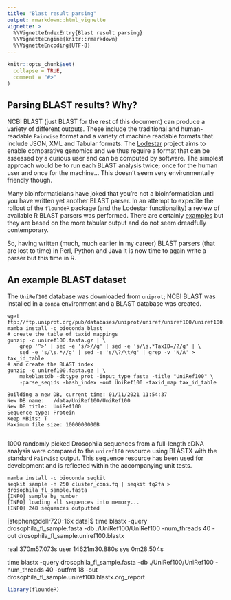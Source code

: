 ```yaml
---
title: "Blast result parsing"
output: rmarkdown::html_vignette
vignette: >
  %\VignetteIndexEntry{Blast result parsing}
  %\VignetteEngine{knitr::rmarkdown}
  %\VignetteEncoding{UTF-8}
---
```


```r
knitr::opts_chunk$set(
  collapse = TRUE,
  comment = "#>"
)
```

## Parsing BLAST results? Why?

NCBI BLAST (just BLAST for the rest of this document) can produce a variety
of different outputs. These include the traditional and human-readable
`Pairwise` format and a variety of machine readable formats that include JSON,
XML and Tabular formats. The 
[Lodestar](https://github.com/sagrudd/gwangmyeongseong3) project aims to enable
comparative genomics and we thus require a format that can be assessed by a
curious user and can be computed by software. The simplest approach would be
to run each BLAST analysis twice; once for the human user and once for the
machine... This doesn't seem very environmentally friendly though.

Many bioinformaticians have joked that you're not a bioinformatician until you
have written yet another BLAST parser. In an attempt to expedite the rollout
of the `floundeR` package (and the Lodestar functionality) a review of available
R BLAST parsers was performed. There are certainly 
[examples](https://github.com/gschofl/blastr/) but they are based on the more
tabular output and do not seem dreadfully contemporary.

So, having written (much, much earlier in my career) BLAST parsers (that are
lost to time) in Perl, Python and Java it is now time to again write a parser
but this time in R.

## An example BLAST dataset

The `UniRef100` database was downloaded from `uniprot`; NCBI BLAST was installed
in a `conda` environment and a BLAST database was created.

```
wget ftp://ftp.uniprot.org/pub/databases/uniprot/uniref/uniref100/uniref100.fasta.gz
mamba install -c bioconda blast
# create the table of taxid mappings
gunzip -c uniref100.fasta.gz | \
    grep '^>' | sed -e 's/>//g' | sed -e 's/\s.*TaxID=/?/g' | \
    sed -e 's/\s.*//g' | sed -e 's/\?/\t/g' | grep -v 'N/A' > tax_id_table
# and create the BLAST index
gunzip -c uniref100.fasta.gz | \
    makeblastdb -dbtype prot -input_type fasta -title "UniRef100" \
    -parse_seqids -hash_index -out UniRef100 -taxid_map tax_id_table
    
Building a new DB, current time: 01/11/2021 11:54:37
New DB name:   /data/UniRef100/UniRef100
New DB title:  UniRef100
Sequence type: Protein
Keep MBits: T
Maximum file size: 1000000000B


```

1000 randomly picked Drosophila sequences from a full-length cDNA analysis were
compared to the `uniref100` resource using BLASTX with the standard `Pairwise` 
output. This sequence resource has been used for development and is reflected
within the accompanying unit tests.

```
mamba install -c bioconda seqkit
seqkit sample -n 250 cluster_cons.fq | seqkit fq2fa > drosophila_fl_sample.fasta
[INFO] sample by number
[INFO] loading all sequences into memory...
[INFO] 248 sequences outputted
```



[stephen@dellr720-16x data]$ time blastx -query drosophila_fl_sample.fasta -db ./UniRef100/UniRef100 -num_threads 40 -out drosophila_fl_sample.uniref100.blastx

real    370m57.073s
user    14621m30.880s
sys     0m28.504s


time blastx -query drosophila_fl_sample.fasta -db ./UniRef100/UniRef100 -num_threads 40 -outfmt 18 -out 
drosophila_fl_sample.uniref100.blastx.org_report





```r
library(floundeR)
```
